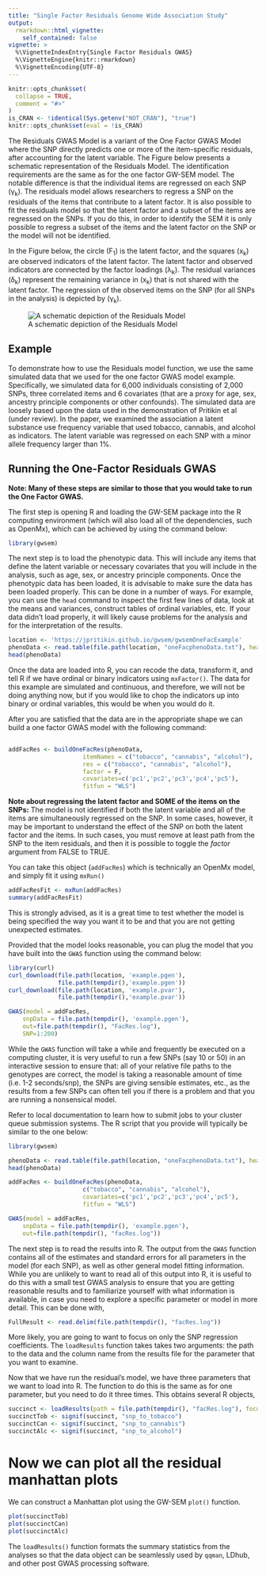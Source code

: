 ```yaml
---
title: "Single Factor Residuals Genome Wide Association Study"
output:
  rmarkdown::html_vignette:
    self_contained: false
vignette: >
  %\VignetteIndexEntry{Single Factor Residuals GWAS}
  %\VignetteEngine{knitr::rmarkdown}
  %\VignetteEncoding{UTF-8}
---
```


```r
knitr::opts_chunk$set(
  collapse = TRUE,
  comment = "#>"
)
is_CRAN <- !identical(Sys.getenv("NOT_CRAN"), "true")
knitr::opts_chunk$set(eval = !is_CRAN)
```

The Residuals GWAS Model is a variant of the One Factor GWAS Model where the SNP directly predicts one or more of the item-specific residuals, after accounting for the latent variable.  The Figure below presents a schematic representation of the Residuals Model. The identification requirements are the same as for the one factor GW-SEM model. The notable difference is that the individual items are regressed on each SNP (&gamma;<sub>k</sub>). The residuals model allows researchers to regress a SNP on the residuals of the items that contribute to a latent factor. It is also possible to fit the residuals model so that the latent factor and a subset of the items are regressed on the SNPs. If you do this, in order to identify the SEM it is only possible to regress a subset of the items and the latent factor on the SNP or the model will not be identified. 

In the Figure below, the circle (F<sub>1</sub>) is the latent factor, and the squares (x<sub>k</sub>) are observed indicators of the latent factor. The latent factor and observed indicators are connected by the factor loadings (λ<sub>k</sub>). The residual variances (δ<sub>k</sub>) represent the remaining variance in (x<sub>k</sub>) that is not shared with the latent factor. The regression of the observed items on the SNP (for all SNPs in the analysis) is depicted by (γ<sub>k</sub>). 

![A schematic depiction of the Residuals Model](https://jpritikin.github.io/gwsem/exampleFigs/resid.jpg)

## Example

To demonstrate how to use the Residuals model function, we use the same simulated data that we used for the one factor GWAS model example. Specifically, we simulated data for 6,000 individuals consisting of 2,000 SNPs, three correlated items and 6 covariates (that are a proxy for age, sex, ancestry principle components or other confounds). The simulated data are loosely based upon the data used in the demonstration of Pritikin et al (under review). In the paper, we examined the association a latent substance use frequency variable that used tobacco, cannabis, and alcohol as indicators. The latent variable was regressed on each SNP with a minor allele frequency larger than 1%.

## Running the One-Factor Residuals GWAS

**Note: Many of these steps are similar to those that you would take to run the One Factor GWAS.**

The first step is opening R and loading the GW-SEM package into the R computing environment (which will also load all of the dependencies, such as OpenMx), which can be achieved by using the command below:

```r
library(gwsem)
```

The next step is to load the phenotypic data. This will include any items that define the latent variable or necessary covariates that you will include in the analysis, such as age, sex, or ancestry principle components. Once the phenotypic data has been loaded, it is advisable to make sure the data has been loaded properly. This can be done in a number of ways. For example, you can use the `head` command to inspect the first few lines of data, look at the means and variances, construct tables of ordinal variables, etc.  If your data didn't load properly, it will likely cause problems for the analysis and for the interpretation of the results.

```r
location <- 'https://jpritikin.github.io/gwsem/gwsemOneFacExample'
phenoData <- read.table(file.path(location, "oneFacphenoData.txt"), header=TRUE)
head(phenoData)
```

Once the data are loaded into R, you can recode the data, transform it, and tell R if we have ordinal or binary indicators using `mxFactor()`. The data for this example are simulated and continuous, and therefore, we will not be doing anything now, but if you would like to chop the indicators up into binary or ordinal variables, this would be when you would do it.


After you are satisfied that the data are in the appropriate shape we can build a one factor GWAS model with the following command: 

```r
                                                                                       # You must tell GW-SEM:
addFacRes <- buildOneFacRes(phenoData,                                                 # what the data object is (which you read in above)
                     itemNames = c("tobacco", "cannabis", "alcohol"),                  # what the items of the latent factor are
                     res = c("tobacco", "cannabis", "alcohol"),                        # the items you want to regress onto the SNP (the default is all of the items)
                     factor = F,                                                       # factor is set to F by default
                     covariates=c('pc1','pc2','pc3','pc4','pc5'),                      # what covariates that you want to include in the analysis
                     fitfun = "WLS")                                                   # and the fit function that you would like to use (WLS is much faster than ML)

```

**Note about regressing the latent factor and SOME of the items on the SNPs:** The model is not identified if both the latent variable and all of the items are simultaneously regressed on the SNP. In some cases, however, it may be important to understand the effect of the SNP on both the latent factor and the items. In such cases, you must remove at least path from the SNP to the item residuals, and then it is possible to toggle the _factor_ argument from FALSE to TRUE.

You can take this object (`addFacRes`) which is technically an OpenMx model, and simply fit it using `mxRun()`

```r
addFacResFit <- mxRun(addFacRes)
summary(addFacResFit)
```
This is strongly advised, as it is a great time to test whether the model is being specified the way you want it to be and that you are not getting unexpected estimates.

Provided that the model looks reasonable, you can plug the model that you have built into the `GWAS` function using the command below:

```r
library(curl)
curl_download(file.path(location, 'example.pgen'),
              file.path(tempdir(),'example.pgen'))
curl_download(file.path(location, 'example.pvar'),
              file.path(tempdir(),'example.pvar'))

GWAS(model = addFacRes,                                                                 # what model object you would like to fit
	snpData = file.path(tempdir(), 'example.pgen'),                                                        # that path to the snpData file.
	out=file.path(tempdir(), "FacRes.log"),                                                                # the file that you would like to save the full results into
	SNP=1:200)                                                                       # the index of the snps (how many) you would like to fit
```

While the `GWAS` function will take a while and frequently be executed on a computing cluster, it is very useful to run a few SNPs (say 10 or 50) in an interactive session to ensure that: all of your relative file paths to the genotypes are correct, the model is taking a reasonable amount of time (i.e. 1-2 seconds/snp), the SNPs are giving sensible estimates, etc., as the results from a few SNPs can often tell you if there is a problem and that you are running a nonsensical model.

Refer to local documentation to learn how to submit jobs to your cluster queue submission systems. The R script that you provide will typically be similar to the one below:

```r
library(gwsem)

phenoData <- read.table(file.path(location, "oneFacphenoData.txt"), header=TRUE)
head(phenoData)

addFacRes <- buildOneFacRes(phenoData,                                                 # what the data object is (which you read in above)
                     c("tobacco", "cannabis", "alcohol"),                              # what the items of the latent factor are
                     covariates=c('pc1','pc2','pc3','pc4','pc5'),                      # what covariates that you want to include in the analysis
                     fitfun = "WLS")                                                   # and the fit function that you would like to use (WLS is much faster than ML)

GWAS(model = addFacRes,                                                                 # what model object you would like to fit
	snpData = file.path(tempdir(), 'example.pgen'),                                                        # that path to the snpData file.
	out=file.path(tempdir(), "facRes.log"))                                                                # the file that you would like to save the full results into
```

The next step is to read the results into R. The output from the `GWAS` function contains all of the estimates and standard errors for all parameters in the model (for each SNP), as well as other general model fitting information.  While you are unlikely to want to read all of this output into R, it is useful to do this with a small test GWAS analysis to ensure that you are getting reasonable results and to familiarize yourself with what information is available, in case you need to explore a specific parameter or model in more detail. This can be done with,

```r
FullResult <- read.delim(file.path(tempdir(), "facRes.log"))
```

More likely, you are going to want to focus on only the SNP regression coefficients. The `loadResults` function takes takes two arguments: the path to the data and the column name from the results file for the parameter that you want to examine.

Now that we have run the residual's model, we have three parameters that we want to load into R. The function to do this is the same as for one parameter, but you need to do it three times. This obtains several R objects,

```r
succinct <- loadResults(path = file.path(tempdir(), "facRes.log"), focus =  paste0("snp_to_", c("tobacco", "cannabis", "alcohol")))
succinctTob <- signif(succinct, "snp_to_tobacco")
succinctCan <- signif(succinct, "snp_to_cannabis")
succinctAlc <- signif(succinct, "snp_to_alcohol")
```

# Now we can plot all the residual manhattan plots

We can construct a Manhattan plot using the GW-SEM `plot()` function. 

```r
plot(succinctTob)
plot(succinctCan)
plot(succinctAlc)
```

The `loadResults()` function formats the summary statistics from the analyses so that the data object can be seamlessly used by `qqman`, LDhub, and other post GWAS processing software.
